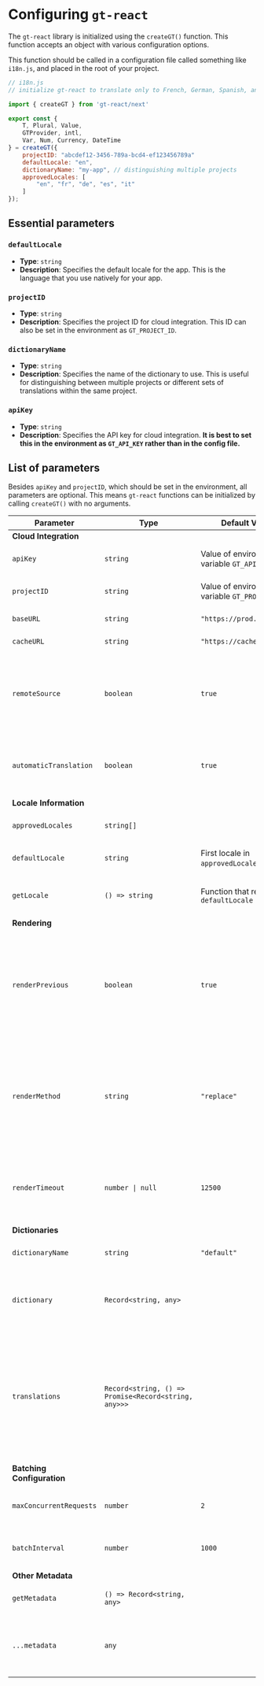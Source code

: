 
# Configuring `gt-react`

The `gt-react` library is initialized using the `createGT()` function. This function accepts an object with various configuration options.

This function should be called in a configuration file called something like `i18n.js`, and placed in the root of your project.

```javascript copy
// i18n.js
// initialize gt-react to translate only to French, German, Spanish, and Italian

import { createGT } from 'gt-react/next'

export const {
	T, Plural, Value,
	GTProvider, intl,
	Var, Num, Currency, DateTime
} = createGT({
	projectID: "abcdef12-3456-789a-bcd4-ef123456789a"
	defaultLocale: "en",
	dictionaryName: "my-app", // distinguishing multiple projects
	approvedLocales: [
		"en", "fr", "de", "es", "it"
	]
});
```

## Essential parameters

### `defaultLocale`

- **Type**: `string`
- **Description**: Specifies the default locale for the app. This is the language that you use natively for your app.

### `projectID`

- **Type**: `string`
- **Description**: Specifies the project ID for cloud integration. This ID can also be set in the environment as `GT_PROJECT_ID`.

### `dictionaryName`

- **Type**: `string`
- **Description**: Specifies the name of the dictionary to use. This is useful for distinguishing between multiple projects or different sets of translations within the same project.

### `apiKey`

- **Type**: `string`
- **Description**: Specifies the API key for cloud integration. **It is best to set this in the environment as `GT_API_KEY` rather than in the config file.**

## List of parameters

<Callout>Besides `apiKey` and `projectID`, which should be set in the environment, all parameters are optional. This means `gt-react` functions can be initialized by calling `createGT()` with no arguments.</Callout>

| Parameter                | Type                                      | Default Value                              | Description                                                                                   |
|--------------------------|-------------------------------------------|--------------------------------------------|-----------------------------------------------------------------------------------------------|
| **Cloud Integration**    |                                           |                                            |                                                                                               |
| `apiKey`                 | `string`                                  | Value of environment variable `GT_API_KEY` | API key for cloud integration.                                                                |
| `projectID`              | `string`                                  | Value of environment variable `GT_PROJECT_ID` | Project ID for cloud integration.                                                             |
| `baseURL`                | `string`                                  | `"https://prod.gtx.dev"`                   | Base URL for API requests.                                                                    |
| `cacheURL`               | `string`                                  | `"https://cache.gtx.dev"`                  | URL for the global cache.                                                                              |
| `remoteSource`           | `boolean`                                 | `true`                                     | Determines whether the library fetches a dictionary from a remote cache.                      |
| `automaticTranslation`   | `boolean`                                 | `true`                                     | Determines whether the library translates using cloud services.                               |
| **Locale Information**   |                                           |                                            |                                                                                               |
| `approvedLocales`        | `string[]`                                |                        | List of approved locales.                                                                     |
| `defaultLocale`          | `string`                                  | First locale in `approvedLocales` or `'en'` | Default locale for the translation.                                                           |
| `getLocale`              | `() => string`                            | Function that returns `defaultLocale`      | Function to get the current locale.                                                           |
| **Rendering**            |                                           |                                            |                                                                                               |
| `renderPrevious`         | `boolean`                                 | `true`                                     | Experimental. If true, uses a previous translation on file remotely as a placeholder while the new translation loads. |
| `renderMethod`           | `string`                                  | `"replace"`                                | Determines how translations are rendered for the first time. Options are "replace", "skeleton", "hang", "subtle". |
| `renderTimeout`          | `number \| null`                          | `12500`                                    | Timeout (in milliseconds) before rendering a new translation is called off.                   |
| **Dictionaries**         |                                           |                                            |                                                                                               |
| `dictionaryName`         | `string`                                  | `"default"`                                | Name of the dictionary to use.                                                                |
| `dictionary`             | `Record<string, any>`                     |                                | Dictionary object containing default language content.                                        |
| `translations`           | `Record<string, () => Promise<Record<string, any>>>` |                              | An object containing strings that correspond to locales and functions that define translation dictionaries associated with those locales. |
| **Batching Configuration**|                                          |                                            |                                                                                               |
| `maxConcurrentRequests`  | `number`                                  | `2`                                        | Maximum number of concurrent requests.                                                        |
| `batchInterval`          | `number`                                  | `1000`                                     | Interval for batching requests in milliseconds.                                               |
| **Other Metadata**       |                                           |                                            |                                                                                               |
| `getMetadata`            | `() => Record<string, any>`               | | Function to get additional metadata.                                                          |
| `...metadata`  | `any`                                     |                                            | Any additional metadata. Used for experimental variables.                                     |